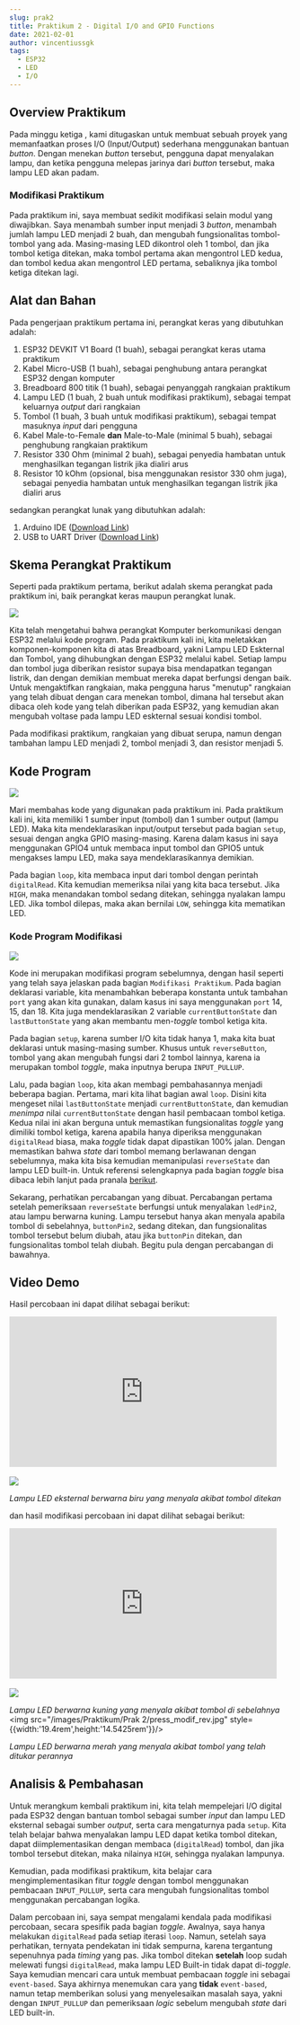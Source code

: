 ```yaml
---
slug: prak2
title: Praktikum 2 - Digital I/O and GPIO Functions
date: 2021-02-01
author: vincentiussgk
tags:
  - ESP32
  - LED
  - I/O
---
```


## Overview Praktikum

Pada minggu ketiga , kami ditugaskan untuk membuat sebuah proyek yang memanfaatkan proses I/O (Input/Output) sederhana
menggunakan bantuan *button*. Dengan menekan *button* tersebut, pengguna dapat menyalakan lampu, dan ketika pengguna melepas 
jarinya dari *button* tersebut, maka lampu LED akan padam.

### Modifikasi Praktikum

Pada praktikum ini, saya membuat sedikit modifikasi selain modul yang diwajibkan. Saya menambah sumber input menjadi 3 *button*, menambah
jumlah lampu LED menjadi 2 buah, dan mengubah fungsionalitas tombol-tombol yang ada. Masing-masing LED dikontrol oleh 1 tombol, dan jika tombol
ketiga ditekan, maka tombol pertama akan mengontrol LED kedua, dan tombol kedua akan mengontrol LED pertama, sebaliknya jika tombol ketiga ditekan lagi.

## Alat dan Bahan

Pada pengerjaan praktikum pertama ini, perangkat keras yang dibutuhkan adalah:

1. ESP32 DEVKIT V1 Board (1 buah), sebagai perangkat keras utama praktikum
2. Kabel Micro-USB (1 buah), sebagai penghubung antara perangkat ESP32 dengan komputer
3. Breadboard 800 titik (1 buah), sebagai penyanggah rangkaian praktikum
4. Lampu LED (1 buah, 2 buah untuk modifikasi praktikum), sebagai tempat keluarnya *output* dari rangkaian
5. Tombol (1 buah, 3 buah untuk modifikasi praktikum), sebagai tempat masuknya *input* dari pengguna
6. Kabel Male-to-Female **dan** Male-to-Male (minimal 5 buah), sebagai penghubung rangkaian praktikum
7. Resistor 330 Ohm (minimal 2 buah), sebagai penyedia hambatan untuk menghasilkan tegangan listrik jika dialiri arus
8. Resistor 10 kOhm (opsional, bisa menggunakan resistor 330 ohm juga), sebagai penyedia hambatan untuk menghasilkan tegangan listrik jika dialiri arus

sedangkan perangkat lunak yang dibutuhkan adalah:

1. Arduino IDE ([Download Link](https://www.arduino.cc/en/software))
2. USB to UART Driver ([Download Link](https://www.silabs.com/developers/usb-to-uart-bridge-vcp-drivers))

## Skema Perangkat Praktikum

Seperti pada praktikum pertama, berikut adalah skema perangkat pada praktikum ini, baik perangkat keras maupun perangkat lunak.

<img src="/images/Praktikum/Prak 2/skema2_ori.png"/>

Kita telah mengetahui bahwa perangkat Komputer berkomunikasi dengan ESP32 melalui kode program.
Pada praktikum kali ini, kita meletakkan komponen-komponen kita di atas Breadboard, yakni Lampu LED Eskternal dan Tombol,
yang dihubungkan dengan ESP32 melalui kabel. Setiap lampu dan tombol juga diberikan resistor supaya bisa mendapatkan tegangan listrik,
dan dengan demikian membuat mereka dapat berfungsi dengan baik. Untuk mengaktifkan rangkaian, maka pengguna harus "menutup" rangkaian
yang telah dibuat dengan cara menekan tombol, dimana hal tersebut akan dibaca oleh kode yang telah diberikan pada ESP32, yang kemudian akan
mengubah voltase pada lampu LED eskternal sesuai kondisi tombol.

Pada modifikasi praktikum, rangkaian yang dibuat serupa, namun dengan tambahan lampu LED menjadi 2, tombol menjadi 3, dan resistor menjadi 5.
## Kode Program

<img src="/images/Praktikum/Prak 2/code_ori.PNG"/>

Mari membahas kode yang digunakan pada praktikum ini. Pada praktikum kali ini, kita
memiliki 1 sumber input (tombol) dan 1 sumber output (lampu LED). Maka kita mendeklarasikan
input/output tersebut pada bagian ``setup``, sesuai dengan angka GPIO masing-masing. Karena
dalam kasus ini saya menggunakan GPIO4 untuk membaca input tombol dan GPIO5 untuk mengakses lampu LED,
maka saya mendeklarasikannya demikian.

Pada bagian ``loop``, kita membaca input dari tombol dengan perintah ``digitalRead``. Kita kemudian memeriksa nilai yang kita baca tersebut.
Jika ``HIGH``, maka menandakan tombol sedang ditekan, sehingga nyalakan lampu LED. Jika tombol dilepas, maka akan bernilai ``LOW``, sehingga
kita mematikan LED.

### Kode Program Modifikasi

<img src="/images/Praktikum/Prak 2/code_modif.PNG"/>

Kode ini merupakan modifikasi program sebelumnya, dengan hasil seperti yang telah saya jelaskan pada bagian
``Modifikasi Praktikum``. Pada bagian deklarasi variable, kita menambahkan beberapa konstanta untuk tambahan ``port`` yang akan kita gunakan,
dalam kasus ini saya menggunakan ``port`` 14, 15, dan 18. Kita juga mendeklarasikan 2 variable ``currentButtonState`` dan ``lastButtonState``
yang akan membantu men-*toggle* tombol ketiga kita.

Pada bagian ``setup``, karena sumber I/O kita tidak hanya 1, maka kita buat deklarasi untuk masing-masing sumber. Khusus untuk ``reverseButton``, tombol
yang akan mengubah fungsi dari 2 tombol lainnya, karena ia merupakan tombol *toggle*, maka inputnya berupa ``INPUT_PULLUP``.

Lalu, pada bagian ``loop``, kita akan membagi pembahasannya menjadi beberapa bagian. Pertama, mari kita lihat bagian awal ``loop``. Disini
kita mengeset nilai ``lastButtonState`` menjadi ``currentButtonState``, dan kemudian *menimpa* nilai ``currentButtonState`` dengan hasil pembacaan
tombol ketiga. Kedua nilai ini akan berguna untuk memastikan fungsionalitas *toggle* yang dimiliki tombol ketiga, karena apabila hanya diperiksa menggunakan
``digitalRead`` biasa, maka *toggle* tidak dapat dipastikan 100% jalan. Dengan memastikan bahwa *state* dari tombol memang berlawanan dengan sebelumnya,
maka kita bisa kemudian memanipulasi ``reverseState`` dan lampu LED built-in. Untuk referensi selengkapnya pada bagian *toggle* bisa dibaca
lebih lanjut pada pranala [berikut](https://arduinogetstarted.com/tutorials/arduino-button-toggle-led).

Sekarang, perhatikan percabangan yang dibuat. Percabangan pertama setelah pemeriksaan ``reverseState`` berfungsi untuk 
menyalakan ``ledPin2``, atau lampu berwarna kuning. Lampu tersebut hanya akan menyala apabila tombol di sebelahnya, ``buttonPin2``, sedang ditekan,
dan fungsionalitas tombol tersebut belum diubah, atau jika ``buttonPin`` ditekan, dan fungsionalitas tombol telah diubah. Begitu pula dengan percabangan
di bawahnya.

## Video Demo

Hasil percobaan ini dapat dilihat sebagai berikut:

<iframe width="476" height="267.75" src="https://www.youtube.com/embed/Mu75doUIoM0" frameborder="0" allow="accelerometer; autoplay; clipboard-write; encrypted-media; gyroscope; picture-in-picture" allowFullScreen></iframe>
<br/><br/>
<img src="/images/Praktikum/Prak 2/press.jpg" style={{width:'19.4rem',height:'14.5425rem'}}/>

*Lampu LED eksternal berwarna biru yang menyala akibat tombol ditekan*

dan hasil modifikasi percobaan ini dapat dilihat sebagai berikut:

<iframe width="476" height="267.75" src="https://www.youtube.com/embed/Bc63NGOr1do" frameborder="0" allow="accelerometer; autoplay; clipboard-write; encrypted-media; gyroscope; picture-in-picture" allowFullScreen></iframe>
<br/><br/>
<img src="/images/Praktikum/Prak 2/press_modif_ob.jpg" style={{width:'19.4rem',height:'14.5425rem'}}/>

*Lampu LED berwarna kuning yang menyala akibat tombol di sebelahnya*
<br/>
<img src="/images/Praktikum/Prak 2/press_modif_rev.jpg" style={{width:'19.4rem',height:'14.5425rem'}}/>

*Lampu LED berwarna merah yang menyala akibat tombol yang telah ditukar perannya*

## Analisis & Pembahasan

Untuk merangkum kembali praktikum ini, kita telah mempelejari I/O digital pada ESP32 dengan
bantuan tombol sebagai sumber *input* dan lampu LED eksternal sebagai sumber *output*, serta cara mengaturnya pada ``setup``. Kita telah belajar bahwa
menyalakan lampu LED dapat ketika tombol ditekan, dapat diimplementasikan dengan membaca (``digitalRead``) tombol,
dan jika tombol tersebut ditekan, maka nilainya ``HIGH``, sehingga nyalakan lampunya. 

Kemudian, pada modifikasi praktikum, kita belajar cara mengimplementasikan fitur *toggle* dengan tombol menggunakan pembacaan ``INPUT_PULLUP``, serta cara mengubah
fungsionalitas tombol menggunakan percabangan logika.

Dalam percobaan ini, saya sempat mengalami kendala pada modifikasi percobaan, secara spesifik pada bagian *toggle*.
Awalnya, saya hanya melakukan ``digitalRead`` pada setiap iterasi ``loop``. Namun, setelah saya perhatikan, ternyata pendekatan ini
tidak sempurna, karena tergantung sepenuhnya pada *timing* yang pas. Jika tombol ditekan **setelah** loop sudah melewati fungsi ``digitalRead``,
maka lampu LED Built-in tidak dapat di-*toggle*. Saya kemudian mencari cara untuk membuat pembacaan *toggle* ini sebagai
``event-based``. Saya akhirnya menemukan cara yang **tidak** ``event-based``, namun tetap memberikan solusi yang menyelesaikan masalah saya,
yakni dengan ``INPUT_PULLUP`` dan pemeriksaan *logic* sebelum mengubah *state* dari LED built-in.